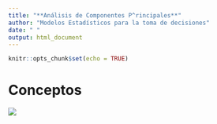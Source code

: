 ```yaml
---
title: "**Análisis de Componentes P^rincipales**"
author: "Modelos Estadísticos para la toma de decisiones"
date: " "
output: html_document
---
```


```r
knitr::opts_chunk$set(echo = TRUE)
```


# **Conceptos**

![](img/enconstruccion.jpg)
